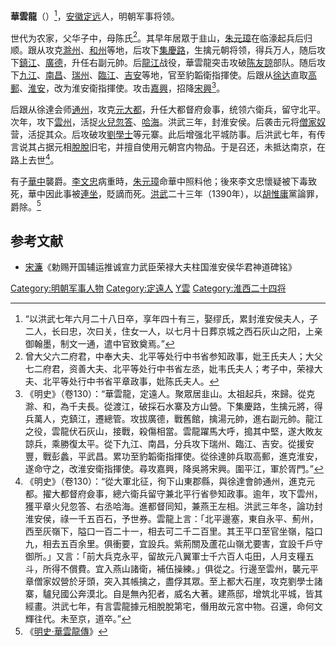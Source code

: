 '''華雲龍'''（{{bd|1332年||1374年|8月6日|catIdx=H}}）<ref>“以洪武七年六月二十八日卒，享年四十有三，娶缪氏，累封淮安侯夫人，子二人，长曰忠，次曰关，住女一人，以七月十日葬京城之西石灰山之阳，上亲御翰墨，制文一通，遣中官致奠焉。”</ref>，[[安徽|安徽]][[定远|定远]]人，明朝军事将领。

世代为农家，父华子中，母陈氏<ref>曾大父六二府君，中奉大夫、北平等处行中书省参知政事，妣王氏夫人；大父七二府君，资善大夫、北平等处行中书省左丞，妣韦氏夫人；考子中，荣禄大夫、北平等处行中书省平章政事，妣陈氏夫人。</ref>。其早年居眾于韭山，[[朱元璋|朱元璋]]在临濠起兵后归顺。跟从攻克[[滁州|滁州]]、[[和州|和州]]等地，后攻下[[集慶路|集慶路]]，生擒元朝将领，得兵万人，随后攻下[[鎮江|鎮江]]、[[廣德|廣德]]，升任右副元帥。后[[龙江关|龍江]]战役，華雲龍突击攻破[[陈友諒|陈友諒]]部队。随后攻下[[九江|九江]]、[[南昌|南昌]]、[[瑞州|瑞州]]、[[临江路|臨江]]、[[吉安市|吉安]]等地，官至豹韜衛指揮使。后跟从[[徐达|徐达]]直取[[高郵|高郵]]、[[淮安|淮安]]，改为淮安衛指揮使。攻击[[嘉興|嘉興]]，招降[[宋興|宋興]]<ref>《明史》（卷130）：“華雲龍，定遠人。聚眾居韭山。太祖起兵，來歸。從克滁、和，為千夫長。從渡江，破採石水寨及方山營。下集慶路，生擒元將，得兵萬人，克鎮江，遷總管。攻拔廣德，戰舊館，擒湯元帥，進右副元帥。龍江之役，雲龍伏石灰山，接戰，殺傷相當。雲龍躍馬大呼，搗其中堅，遂大敗友諒兵，乘勝復太平。從下九江、南昌，分兵攻下瑞州、臨江、吉安。從援安豐，戰彭蠡，平武昌。累功至豹韜衛指揮使。從徐達帥兵取高郵，進克淮安，遂命守之，改淮安衛指揮使。尋攻嘉興，降吳將宋興。圍平江，軍於胥門。”</ref>。

后跟从徐達会师[[通州|通州]]，攻克[[元大都|元大都]]，升任大都督府僉事，统领六衛兵，留守北平。次年，攻下[[雲州|雲州]]，活捉[[火兒忽答|火兒忽答]]、[[哈海|哈海]]。洪武三年，封淮安侯。后袭击元将[[僧家奴|僧家奴]]营，活捉其众。后攻破攻[[劉學士|劉學士]]等元寨。此后增强北平城防事。后洪武七年，有传言说其占据元相[[脫脫|脫脫]]旧宅，并擅自使用元朝宫内物品。于是召还，未抵达南京，在路上去世<ref>《明史》（卷130）：“從大軍北征，徇下山東郡縣，與徐達會帥通州，進克元都。擢大都督府僉事，總六衛兵留守兼北平行省參知政事。逾年，攻下雲州，獲平章火兒忽答、右丞哈海。進都督同知，兼燕王左相。洪武三年冬，論功封淮安侯，祿一千五百石，予世券。雲龍上言：「北平邊塞，東自永平、薊州，西至灰嶺下，隘口一百二十一，相去可二千二百里。其王平口至官坐嶺，隘口九，相去五百余里。俱衝要，宜設兵。紫荊關及蘆花山嶺尤要害，宜設千戶守御所。」又言：「前大兵克永平，留故元八翼軍士千六百人屯田，人月支糧五斗，所得不償費。宜入燕山諸衛，補伍操練。」俱從之。行邊至雲州，襲元平章僧家奴營於牙頭，突入其帳擒之，盡俘其眾。至上都大石崖，攻克劉學士諸寨，驢兒國公奔漠北。自是無內犯者，威名大著。建燕邸，增筑北平城，皆其經畫。洪武七年，有言雲龍據元相脫脫第宅，僭用故元宮中物。召還，命何文輝往代。未至京，道卒。”</ref>。

有子[[華中_(明朝)|華中]]襲爵。[[李文忠_(明朝)|李文忠]]病重時，[[朱元璋|朱元璋]]命華中照料他；後來李文忠懷疑被下毒致死，華中因此事被[[連坐|連坐]]，貶謫而死。[[洪武|洪武]]二十三年（1390年），以[[胡惟庸|胡惟庸]]黨論罪，爵除。<ref name="明史">《[[s:明史/卷130|明史·華雲龍傳]]》</ref>

==参考文献==
{{wikisource|明史/卷130}}
* [[宋濂|宋濂]]《勅赐开国辅运推诚宣力武臣荣禄大夫柱国淮安侯华君神道碑铭》
<div class="references-small">
<references></references>
</div>

[[Category:明朝军事人物|Category:明朝军事人物]]
[[Category:定遠人|Category:定遠人]]
[[Category:华姓|Y雲]]
[[Category:淮西二十四将|Category:淮西二十四将]]